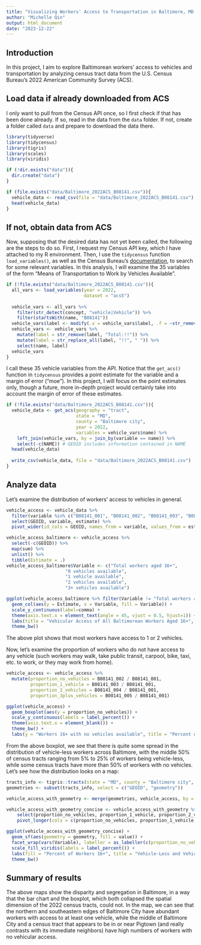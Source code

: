 ```yaml
---
title: "Visualizing Workers' Access to Transportation in Baltimore, MD in 2022"
author: "Michelle Qin"
output: html_document
date: "2023-12-22"
---
```


## Introduction

In this project, I aim to explore Baltimorean workers' access to vehicles and transportation by analyzing census tract data from the U.S. Census Bureau's 2022 American Community Survey (ACS).

## Load data if already downloaded from ACS

I only want to pull from the Census API once, so I first check if that has been done already. If so, read in the data from the `data` folder. If not, create a folder called `data` and prepare to download the data there.

```r
library(tidyverse)
library(tidycensus)
library(tigris)
library(scales)
library(viridis)

if (!dir.exists("data")){
  dir.create("data")
}

if (file.exists("data/Baltimore_2022ACS_B08141.csv")){
  vehicle_data <- read_csv(file = "data/Baltimore_2022ACS_B08141.csv")
  head(vehicle_data)
}
```

## If not, obtain data from ACS

Now, supposing that the desired data has not yet been called, the following are the steps to do so. First, I request my Census API key, which I have attached to my R environment. Then, I use the `tidycensus` function `load_variables()`, as well as the Census Bureau's [documentation](https://www2.census.gov/programs-surveys/acs/summary_file/2020/documentation/user_tools/ACS2020_Table_Shells.xlsx), to search for some relevant variables. In this analysis, I will examine the 35 variables of the form "Means of Transportation to Work by Vehicles Available".
<!-- To have as a reference, I will also pull the variable for total population and working population. -->
<!-- Then, I reference <https://data.census.gov/table/> for some relevant variables. -->

```r
if (!file.exists("data/Baltimore_2022ACS_B08141.csv")){
  all_vars <- load_variables(year = 2022,
                             dataset = "acs5")
  
  vehicle_vars <- all_vars %>%
    filter(str_detect(concept, "vehicle|Vehicle")) %>%
    filter(startsWith(name, "B08141"))
  vehicle_vars$label <- modify(.x = vehicle_vars$label, .f = ~str_remove(.x, "Estimate!!"))
  vehicle_vars <- vehicle_vars %>%
    mutate(label = str_remove(label, "Total:!!")) %>%
    mutate(label = str_replace_all(label, "!!", " ")) %>%
    select(name, label)
  vehicle_vars
}
```

<!-- population_vars <- all_vars %>% -->
<!--     filter(str_detect(concept, "population|Population")) -->
<!--   population_var <- population_vars[1, c("name", "concept")] %>% -->
<!--     rename(label = concept) -->

<!--   vehicle_vars <- bind_rows(population_var, vehicle_vars) -->

I call these 35 vehicle variables from the API. Notice that the `get_acs()` function in `tidycensus` provides a point estimate for the variable and a margin of error ("moe"). In this project, I will focus on the point estimates only, though a future, more in-depth project would certainly take into account the margin of error of these estimates.
<!-- , along with the variable for total population (`"B01003_001"`), -->

```r
if (!file.exists("data/Baltimore_2022ACS_B08141.csv")){
  vehicle_data <- get_acs(geography = "tract",
                          state = "MD",
                          county = "Baltimore city",
                          year = 2022,
                          variables = vehicle_vars$name) %>%
    left_join(vehicle_vars, by = join_by(variable == name)) %>%
    select(-c(NAME)) # GEOID includes information contained in NAME
  head(vehicle_data)
  
  write_csv(vehicle_data, file = "data/Baltimore_2022ACS_B08141.csv")
}
```

## Analyze data

Let's examine the distribution of workers' access to vehicles in general.

```r
vehicle_access <- vehicle_data %>%
  filter(variable %in% c("B08141_001", "B08141_002", "B08141_003", "B08141_004", "B08141_005")) %>%
  select(GEOID, variable, estimate) %>%
  pivot_wider(id_cols = GEOID, names_from = variable, values_from = estimate)

vehicle_access_baltimore <- vehicle_access %>%
  select(-c(GEOID)) %>%
  map(sum) %>%
  unlist() %>%
  tibble(Estimate = .)
vehicle_access_baltimore$Variable <- c("Total workers aged 16+",
                      "0 vehicles available",
                      "1 vehicle available",
                      "2 vehicles available",
                      "3+ vehicles available")

ggplot(vehicle_access_baltimore %>% filter(Variable != "Total workers aged 16+")) +
  geom_col(aes(y = Estimate, x = Variable, fill = Variable)) +
  scale_y_continuous(label=comma) +
  theme(axis.text.x = element_text(angle = 45, vjust = 0.5, hjust=1)) +
  labs(title = "Vehicular Access of All Baltimorean Workers Aged 16+", caption = "A bar chart showing overall worker access to vehicles in Baltimore City in 2022.", x = "", y = "Estimated Number of Workers") +
  theme_bw()
```
The above plot shows that most workers have access to 1 or 2 vehicles.

Now, let's examine the proportion of workers who do not have access to any vehicle (such workers may walk, take public transit, carpool, bike, taxi, etc. to work, or they may work from home).

```r
vehicle_access <- vehicle_access %>%
  mutate(proportion_no_vehicles = B08141_002 / B08141_001,
         proportion_1_vehicle = B08141_003 / B08141_001,
         proportion_2_vehicles = B08141_004 / B08141_001,
         proportion_3plus_vehicles = B08141_005 / B08141_001)

ggplot(vehicle_access) +
  geom_boxplot(aes(y = proportion_no_vehicles)) +
  scale_y_continuous(labels = label_percent()) +
  theme(axis.text.x = element_blank()) +
  theme_bw() +
  labs(y = "Workers 16+ with no vehicles available", title = "Percent of vehicle-less workers across Baltimore census tracts", caption = "Boxplot showing the distribution of the percent of workers aged 16+ with no access to vehicles\nacross Baltimore's census tracts in 2022.")
```

From the above boxplot, we see that there is quite some spread in the distribution of vehicle-less workers across Baltimore, with the middle 50% of census tracts ranging from 5% to 25% of workers being vehicle-less, while some census tracts have more than 50% of workers with no vehicles. Let's see how the distribution looks on a map:

```r
tracts_info <- tigris::tracts(state = "MD", county = "Baltimore city", year = 2022)
geometries <- subset(tracts_info, select = c("GEOID", "geometry"))

vehicle_access_with_geometry <- merge(geometries, vehicle_access, by = "GEOID")

vehicle_access_with_geometry_concise <- vehicle_access_with_geometry %>%
    select(proportion_no_vehicles, proportion_1_vehicle, proportion_2_vehicles, proportion_3plus_vehicles, geometry) %>%
    pivot_longer(cols = c(proportion_no_vehicles, proportion_1_vehicle, proportion_2_vehicles, proportion_3plus_vehicles), names_to = "Variable")

ggplot(vehicle_access_with_geometry_concise) +
  geom_sf(aes(geometry = geometry, fill = value)) +
  facet_wrap(vars(Variable), labeller = as_labeller(c(proportion_no_vehicles = "Percent with 0 vehicles", proportion_1_vehicle = "Percent with 1 vehicles", proportion_2_vehicles = "Percent with 2 vehicles", proportion_3plus_vehicles = "Percent with 3+ vehicles"))) +
  scale_fill_viridis(labels = label_percent()) +
  labs(fill = "Percent of Workers 16+", title = "Vehicle-Less and Vehicle-Full Workers across Baltimore City Census Tracts", caption = "Maps showing percentage of workers aged 16+\nwith access to 0, 1, 2, and 3+ vehicles,\nrespectively, across Baltimore's census tracts in 2022.") +
  theme_bw()
```
<!-- ggplot(vehicle_access_with_geometry) + -->
<!--   geom_sf(aes(geometry = geometry, fill = proportion_no_vehicles)) + -->
<!--   scale_fill_viridis(labels = label_percent()) + -->
<!--   labs(fill = "Workers 16+ with no vehicles available", title = "Vehicle-less workers across Baltimore census tracts", caption = "Map showing percent of workers aged 16+ with no access to vehicles\nacross Baltimore's census tracts in 2022.") + -->
<!--   theme_bw() -->


## Summary of results

The above maps show the disparity and segregation in Baltimore, in a way that the bar chart and the boxplot, which both collapsed the spatial dimension of the 2022 census tracts, could not. In the map, we can see that the northern and southeastern edges of Baltimore City have abundant workers with access to at least one vehicle, while the middle of Baltimore City and a census tract that appears to be in or near Pigtown (and really contrasts with its immediate neighbors) have high numbers of workers with no vehicular access.
